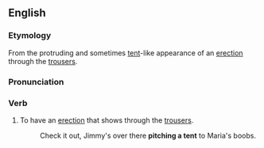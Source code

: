 ==English==

===Etymology===
From the protruding and sometimes [[tent]]-like appearance of an [[erection]] through the [[trousers]].

===Pronunciation===
{{IPA|/pɪʧətɛnt/}}

===Verb===
{{en-verb|inf=[[pitch]] [[a]] [[tent]]|pitches a tent|pitching a tent|pitched a tent}}

# {{slang}} To have an [[erection]] that shows through the [[trousers]].
#: Check it out, Jimmy's over there '''pitching a tent''' to Maria's boobs.